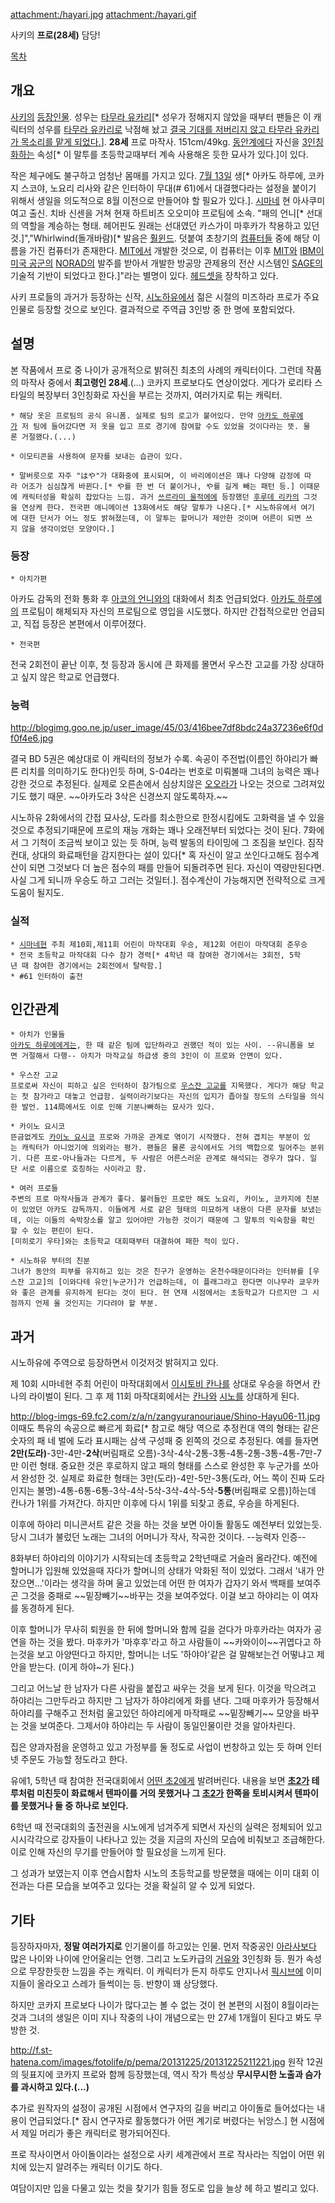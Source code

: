 {{{+1 '''瑞原はやり'''}}}

attachment:/hayari.jpg
attachment:/hayari.gif

사키의 '''프로(28세)''' 담당!

[[목차]]
== 개요 ==
[[사키(만화)|사키]]의 [[사키(만화)/등장인물|등장인물]]. 성우는 [[타무라 유카리]][* 성우가 정해지지 않았을 때부터 팬들은 이 캐릭터의 성우를 [[타무라 유카리]]로 낙점해 놨고 [[그런데 그것이 실제로 일어났습니다|결국 기대를 저버리지 않고 타무라 유카리가 목소리를 맡게 되었다.]]]. '''28세''' 프로 마작사. 151cm/49kg. [[동안]]계에다 자신을 [[3인칭화]]하는 속성[* 이 말투를 초등학교때부터 계속 사용해온 듯한 묘사가 있다.]이 있다.

작은 체구에도 불구하고 엄청난 몸매를 가지고 있다. [[7월 13일]] 생[* 아카도 하루에, 코카지 스코야, 노요리 리사와 같은 인터하이 무대(# 61)에서 대결했다라는 설정을 붙이기 위해서 생일을 의도적으로 8월 이전으로 만들어야 할 필요가 있다.]. [[시마네]] 현 아사쿠미 여고 출신. 치바 신센을 거쳐 현재 하트비츠 오오미야 프로팀에 소속. "패의 언니[* 선대의 역할을 계승하는 형태. 헤어핀도 원래는 선대였던 카스가이 마후카가 착용하고 있던 것.]","Whirlwind(돌개바람)[* 발음은 [[훨윈드]]. 덧붙여 초창기의 [[컴퓨터]]들 중에 해당 이름을 가진 컴퓨터가 존재한다. [[MIT]]에서 개발한 것으로, 이 컴퓨터는 이후 [[MIT]]와 [[IBM]]이 [[미국 공군]]의 [[NORAD]]의 발주를 받아서 개발한 방공망 관제용의 전산 시스템인 [[SAGE#s-5|SAGE]]의 기술적 기반이 되었다고 한다.]"라는 별명이 있다. [[헤드셋]]을 장착하고 있다.

사키 프로들의 과거가 등장하는 신작, [[시노하유]]에서 젊은 시절의 미즈하라 프로가 주요인물로 등장할 것으로 보인다. 결과적으로 주역급 3인방 중 한 명에 포함되었다.

== 설명 ==
본 작품에서 프로 중 나이가 공개적으로 밝혀진 최초의 사례의 캐릭터이다. 그런데 작품의 마작사 중에서 '''최고령인 28세'''.(...) 코카지 프로보다도 연상이었다. 게다가 로리타 스타일의 복장부터 3인칭화로 자신을 부르는 것까지, 여러가지로 튀는 캐릭터.

 * 해당 옷은 프로팀의 공식 유니폼. 실제로 팀의 로고가 붙어있다. 만약 [[아카도 하루에]]가 저 팀에 들어갔다면 저 옷을 입고 프로 경기에 참여할 수도 있었을 것이다라는 뜻. 물론 거절했다.(...)

 * 이모티콘을 사용하여 문자를 보내는 습관이 있다.

 * 말버릇으로 자주 "はや"가 대화중에 표시되며, 이 바리에이션은 꽤나 다양해 감정에 따라 어조가 심심찮게 바뀐다.[* や를 한 번 더 붙이거나, や를 길게 빼는 패턴 등.] 이때문에 캐릭터성을 확실히 잡았다는 느낌. 과거 [[쓰르라미 울적에]]에 등장했던 [[후루데 리카]]의 그것을 연상케 한다. 전국편 애니메이션 13화에서도 해당 말투가 나온다.[* 시노하유에서 여기에 대한 단서가 어느 정도 밝혀졌는데, 이 말투는 할머니가 제안한 것이며 어른이 되면 쓰지 않을 생각이었던 모양이다.]
=== 등장 ===
 * 아치가편
아카도 감독의 전화 통화 후 [[아타라시 노조미|아코의 언니]]와의 대화에서 최초 언급되었다. [[아카도 하루에]]의 프로팀이 해체되자 자신의 프로팀으로 영입을 시도했다. 하지만 간접적으로만 언급되고, 직접 등장은 본편에서 이루어졌다.

 * 전국편
전국 2회전이 끝난 이후, 첫 등장과 동시에 큰 화제를 몰면서 우스잔 고교를 가장 상대하고 싶지 않은 학교로 언급했다.
=== 능력 ===
http://blogimg.goo.ne.jp/user_image/45/03/416bee7df8bdc24a37236e6f0df0f4e6.jpg

결국 BD 5권은 예상대로 이 캐릭터의 정보가 수록. 속공이 주전법(이름인 하야리가 빠른 리치를 의미하기도 한다)인듯 하며, S-04라는 번호로 미뤄볼때 그녀의 능력은 꽤나 강한 것으로 추정된다. 실제로 오른손에서 심상치않은 [[오오라]]가 나오는 것으로 그려져있기도 했기 때문. ~~아카도라 3삭은 신경쓰지 않도록하자.~~

시노하유 2화에서의 간접 묘사상, 도라를 최소한으로 한정시킴에도 고화력을 낼 수 있을 것으로 추정되기때문에 프로의 재능 개화는 꽤나 오래전부터 되었다는 것이 된다. 7화에서 그 기척이 조금씩 보이고 있는 듯 하며, 능력 발동의 타이밍에 그 조짐을 보인다. 짐작컨대, 상대의 화료패턴을 감지한다는 설이 있다[* 혹 자신이 알고 쏘인다고해도 점수계산이 되면 그것보다 더 높은 점수의 패를 만들어 되돌려주면 된다. 자신이 역량만된다면. 사실 그게 되니까 우승도 하고 그러는 것일터.]. 점수계산이 가능해지면 전략적으로 크게 도움이 될지도.
=== 실적 ===
 * [[시마네]]현 주최 제10회,제11회 어린이 마작대회 우승, 제12회 어린이 마작대회 준우승
 * 전국 초등학교 마작대회 다수 참가 경력[* 4학년 때 참여한 경기에서는 3회전, 5학년 때 참여한 경기에서는 2회전에서 탈락함.]
 * #61 인터하이 출전

== 인간관계 ==
 * 아치가 인물들
 [[아카도 하루에]]에게는, 한 때 같은 팀에 입단하라고 권했던 적이 있는 사이. --유니폼을 보면 거절해서 다행-- 아치가 마작교실 하급생 중의 3인이 이 프로와 안면이 있다.

 * 우스잔 고교
 프로로써 자신이 피하고 싶은 인터하이 참가팀으로 [[우스잔 고교]]를 지목했다. 게다가 해당 학교는 첫 참가라고 대놓고 언급함. 실력이라기보다는 자신의 입지가 좁아질 정도의 스타일을 의식한 발언. 114局에서도 이로 인해 기분나빠하는 묘사가 있다. 

 * 카이노 요시코
 뜬금없게도 [[카이노 요시코]] 프로와 가까운 관계로 엮이기 시작했다. 전혀 겹치는 부분이 있는 캐릭터가 아니었기에 의외라는 평가. 팬들은 물론 공식에서도 거의 백합으로 밀어주는 분위기. 다른 프로-아나들과는 다르게, 두 사람은 어른스러운 관계로 해석되는 경우가 많다. 일단 서로 이름으로 호칭하는 사이라고 함.

 * 여러 프로들
 주변의 프로 마작사들과 관계가 좋다. 불러들인 프로만 해도 노요리, 카이노, 코카지에 친분이 있었던 아카도 감독까지. 이들에게 서로 같은 형태의 미묘하게 내용이 다른 문자를 보냈는데, 이는 이들의 숙박장소를 알고 있어야만 가능한 것이기 때문에 그 말투의 익숙함을 확인할 수 있는 편린이 된다.
 [미히로기 우타]와는 초등학교 대회때부터 대결하여 패한 적이 있다.

 * 시노하유 부터의 친분
 그녀가 동안의 피부를 유지하고 있는 것은 친구가 운영하는 온천수때문이다라는 인터뷰를 [우스잔 고교]의 [이와다테 유안|누군가]가 언급하는데, 이 플래그라고 한다면 이나무라 쿄우카와 좋은 관계를 유지하게 된다는 것이 된다. 현 연재 시점에서는 초등학교가 다르지만 그 시점까지 언제 올 것인지는 기다려야 할 부분.
== 과거 ==
시노하유에 주역으로 등장하면서 이것저것 밝혀지고 있다.

제 10회 시마네현 주최 어린이 마작대회에서 [[이시토비 칸나]]를 상대로 우승을 하면서 칸나의 라이벌이 된다. 그 후 제 11회 마작대회에서는 [[이시토비 칸나|칸나]]와 [[시라츠키 시노|시노]]를 상대하게 된다.

http://blog-imgs-69.fc2.com/z/a/n/zangyuranouriaue/Shino-Hayu06-11.jpg
이때도 특유의 속공으로 빠르게 화료[* 참고로 해당 역으로 추정컨대 역의 형태는 같은 숫자의 패 네 벌에 도라 표시패는 삼색 구성패 중 왼쪽의 것으로 추정된다. 예를 들자면 '''2만(도라)'''-3만-4만-'''2삭'''(버림패로 오름)-3삭-4삭-2통-3통-4통-2통-3통-4통-7만-7만 이런 형태. 중요한 것은 후로하지 않고 패의 형태를 스스로 완성한 후 누군가를 쏘아서 완성한 것. 실제로 화료한 형태는 3만(도라)-4만-5만-3통(도라, 어느 쪽이 진짜 도라인지는 불명)-4통-6통-6통-3삭-4삭-5삭-3삭-4삭-5삭-'''5통'''(버림패로 오름)]하는데 칸나가 1위를 가져간다. 하지만 이후에 다시 1위를 되찾고 종료, 우승을 하게된다.

이후에 하야리 미니콘서트 같은 것을 하는 것을 보면 아이돌 활동도 예전부터 있었는듯. 당시 그녀가 불렀던 노래는 그녀의 어머니가 작사, 작곡한 것이다. --능력자 인증--

8화부터 하야리의 이야기가 시작되는데 초등학교 2학년때로 거슬러 올라간다. 예전에 할머니가 입원해 있었을때 자다가 할머니의 상태가 악화된 적이 있었다. 그래서 '내가 안 잤으면...'이라는 생각을 하며 울고 있었는데 어떤 한 여자가 갑자기 와서 백패를 보여주곤 그것을 중패로 ~~밑장빼기~~바꾸는 것을 보여주었다. 이걸 보고 하야리는 이 여자를 동경하게 된다.

이후 할머니가 무사히 퇴원을 한 뒤에 할머니와 함께 길을 걷다가 마후카라는 여자가 공연을 하는 것을 봤다. 마후카가 '마후후'라고 하고 사람들이 ~~카와이이~~귀엽다고 하는것을 보고 아양떤다고 하지만, 할머니는 너도 '하야야'같은 걸 말해보는건 어떻냐고 제안을 받는다. (이게 하야~가 된다.)

그리고 어느날 한 남자가 다른 사람을 붙잡고 싸우는 것을 보게 된다. 이것을 막으려고 하야리는 그만두라고 하지만 그 남자가 하야리에게 화를 낸다. 그때 마후카가 등장해서 하야리를 구해주고 전처럼 울고있던 하야리에게 마작패로 ~~밑장빼기~~ 모양을 바꾸는 것을 보여준다. 그제서야 하야리는 두 사람이 동일인물이란 것을 알아차린다.

집은 양과자점을 운영하고 있고 가정부를 둘 정도로 사업이 번창하고 있는 듯 하며 인터넷 주문도 가능할 정도라고 한다.

유에1, 5학년 때 참여한 전국대회에서 [[미히로기 우타|어떤 초2]]에게 발려버린다. 내용을 보면 '''[[미히로기 우타|초2]]가 테루처럼 미친듯이 화료해서 텐파이를 거의 못했거나 그 [[미히로기 우타|초2]]가 한쪽을 토비시켜서 텐파이를 못했거나 둘 중 하나로 보인다.''' 

6학년 때 전국대회의 출전권을 시노에게 넘겨주게 되면서 자신의 실력은 정체되어 있고 시시각각으로 강자들이 나타나고 있는 것을 지금의 자신의 모습에 비춰보고 조급해한다. 이로 인해 자신의 무기를 만들어야 할 필요성을 느끼게 된다.

그 성과가 보였는지 이후 연습시합차 시노의 초등학교를 방문했을 때에는 이미 대회 이전과는 다른 모습을 보여주고 있다는 것을 확실히 알 수 있게 되었다. 
== 기타 ==
등장하자마자, '''정말 여러가지로''' 인기몰이를 하고있는 인물. 먼저 작중공인 [[코카지 스코야|아라사]]보다 많은 나이와 나이에 안어울리는 언행. 그리고 노도카급의 [[거유]]와 3인칭화 등. 뭔가 속성으로 무장한듯한 느낌을 주는 캐릭터. 이 캐릭터가 든지 하루도 안지나서 [[픽시브]]에 이미지들이 올라오고 스레가 들썩이는 등. 반향이 꽤 상당했다.

하지만 코카지 프로보다 나이가 많다고는 볼 수 없는 것이 현 본편의 시점이 8월이라는 것과 그녀의 생일은 이미 지나 작중의 나이 개념으로는 만 27세 1개월이 된다고 봐도 무방한 것.

http://f.st-hatena.com/images/fotolife/p/pema/20131225/20131225211221.jpg
원작 12권의 뒷표지에 코카지 프로와 함께 등장했는데, 역시 작가 특성상 '''무시무시한 노출과 슴가를 과시하고 있다.(...)'''

추가로 원작자의 설정이 공개된 시점에서 연구자의 길을 버리고 아이돌로 들어섰다는 내용이 언급되었다.[* 잠시 연구자로 활동했다가 어떤 계기로 버렸다는 뉘앙스.] 현 시점에서 제일 머리가 좋은 캐릭터로 평가되어진다.

프로 작사이면서 아이돌이라는 설정으로 사키 세계관에서 프로 작사라는 직업이 어떤 위치에 있는지 알려주는 캐릭터 이기도 하다.

여담이지만 입을 다물고 있는 컷을 찾기가 힘들 정도로 입을 늘상 헤 하고 벌리고 있다.
